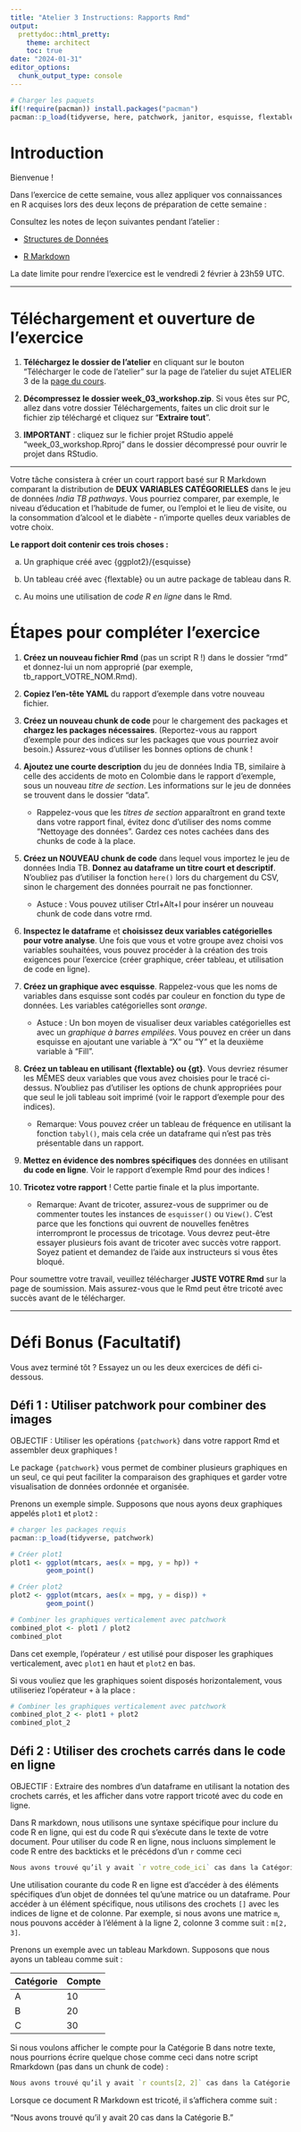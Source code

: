 ```yaml
---
title: "Atelier 3 Instructions: Rapports Rmd"
output:
  prettydoc::html_pretty:
    theme: architect
    toc: true
date: "2024-01-31"
editor_options: 
  chunk_output_type: console
---
```


```r
# Charger les paquets
if(!require(pacman)) install.packages("pacman")
pacman::p_load(tidyverse, here, patchwork, janitor, esquisse, flextable)
```

# Introduction

Bienvenue !

Dans l'exercice de cette semaine, vous allez appliquer vos connaissances en R acquises lors des deux leçons de préparation de cette semaine :

Consultez les notes de leçon suivantes pendant l'atelier :

-   [Structures de Données](https://the-graph-courses.github.io/r_foundations_wp/lessons/FR_ls07_data_structures.html)

-   [R Markdown](https://the-graph-courses.github.io/r_foundations_wp/lessons/FR_ls06_rmarkdown.html)

La date limite pour rendre l'exercice est le vendredi 2 février à 23h59 UTC.

------------------------------------------------------------------------

# Téléchargement et ouverture de l'exercice

1.  **Téléchargez le dossier de l'atelier** en cliquant sur le bouton "Télécharger le code de l'atelier" sur la page de l'atelier du sujet ATELIER 3 de la [page du cours](https://thegraphcourses.org/courses/rfb-q1-2024/atelier-3).

3.  **Décompressez le dossier week_03_workshop.zip**. Si vous êtes sur PC, allez dans votre dossier Téléchargements, faites un clic droit sur le fichier zip téléchargé et cliquez sur "**Extraire tout**".

4.  **IMPORTANT** : cliquez sur le fichier projet RStudio appelé "week_03_workshop.Rproj" dans le dossier décompressé pour ouvrir le projet dans RStudio.

------------------------------------------------------------------------

Votre tâche consistera à créer un court rapport basé sur R Markdown comparant la distribution de **DEUX VARIABLES CATÉGORIELLES** dans le jeu de données *India TB pathways*. Vous pourriez comparer, par exemple, le niveau d'éducation et l'habitude de fumer, ou l'emploi et le lieu de visite, ou la consommation d'alcool et le diabète - n'importe quelles deux variables de votre choix.

**Le rapport doit contenir ces trois choses :**

a.  Un graphique créé avec {ggplot2}/{esquisse}

b.  Un tableau créé avec {flextable} ou un autre package de tableau dans R.

c.  Au moins une utilisation de *code R en ligne* dans le Rmd.

# Étapes pour compléter l'exercice

1)  **Créez un nouveau fichier Rmd** (pas un script R !) dans le dossier "rmd" et donnez-lui un nom approprié (par exemple, tb_rapport_VOTRE_NOM.Rmd).

2)  **Copiez l'en-tête YAML** du rapport d'exemple dans votre nouveau fichier.

3)  **Créez un nouveau chunk de code** pour le chargement des packages et **chargez les packages nécessaires**. (Reportez-vous au rapport d'exemple pour des indices sur les packages que vous pourriez avoir besoin.) Assurez-vous d'utiliser les bonnes options de chunk !

4)  **Ajoutez une courte description** du jeu de données India TB, similaire à celle des accidents de moto en Colombie dans le rapport d'exemple, sous un nouveau *titre de section*. Les informations sur le jeu de données se trouvent dans le dossier "data".

    -   Rappelez-vous que les *titres de section* apparaîtront en grand texte dans votre rapport final, évitez donc d'utiliser des noms comme "Nettoyage des données". Gardez ces notes cachées dans des chunks de code à la place.

5)  **Créez un NOUVEAU chunk de code** dans lequel vous importez le jeu de données India TB. **Donnez au dataframe un titre court et descriptif**. N'oubliez pas d'utiliser la fonction `here()` lors du chargement du CSV, sinon le chargement des données pourrait ne pas fonctionner.

    -   Astuce : Vous pouvez utiliser Ctrl+Alt+I pour insérer un nouveau chunk de code dans votre rmd.

6)  **Inspectez le dataframe** et **choisissez deux variables catégorielles pour votre analyse**. Une fois que vous et votre groupe avez choisi vos variables souhaitées, vous pouvez procéder à la création des trois exigences pour l'exercice (créer graphique, créer tableau, et utilisation de code en ligne).

7)  **Créez un graphique avec esquisse**. Rappelez-vous que les noms de variables dans esquisse sont codés par couleur en fonction du type de données. Les variables catégorielles sont *orange*.

    -   Astuce : Un bon moyen de visualiser deux variables catégorielles est avec un *graphique à barres empilées*. Vous pouvez en créer un dans esquisse en ajoutant une variable à "X" ou "Y" et la deuxième variable à "Fill".

8)  **Créez un tableau en utilisant {flextable} ou {gt}**. Vous devriez résumer les MÊMES deux variables que vous avez choisies pour le tracé ci-dessus. N'oubliez pas d'utiliser les options de chunk appropriées pour que seul le joli tableau soit imprimé (voir le rapport d'exemple pour des indices).

    -   Remarque: Vous pouvez créer un tableau de fréquence en utilisant la fonction `tabyl()`, mais cela crée un dataframe qui n'est pas très présentable dans un rapport.

9) **Mettez en évidence des nombres spécifiques** des données en utilisant **du code en ligne**. Voir le rapport d'exemple Rmd pour des indices !

10) **Tricotez votre rapport** ! Cette partie finale et la plus importante. 

    - Remarque: Avant de tricoter, assurez-vous de supprimer ou de commenter toutes les instances de `esquisser()` ou `View()`. C'est parce que les fonctions qui ouvrent de nouvelles fenêtres interrompront le processus de tricotage. Vous devrez peut-être essayer plusieurs fois avant de tricoter avec succès votre rapport. Soyez patient et demandez de l'aide aux instructeurs si vous êtes bloqué.

Pour soumettre votre travail, veuillez télécharger **JUSTE VOTRE Rmd** sur la page de soumission. Mais assurez-vous que le Rmd peut être tricoté avec succès avant de le télécharger.

------------------------------------------------------------------------

# Défi Bonus (Facultatif)

Vous avez terminé tôt ? Essayez un ou les deux exercices de défi ci-dessous.

## Défi 1 : Utiliser patchwork pour combiner des images

OBJECTIF : Utiliser les opérations `{patchwork}` dans votre rapport Rmd et assembler deux graphiques !

Le package `{patchwork}` vous permet de combiner plusieurs graphiques en un seul, ce qui peut faciliter la comparaison des graphiques et garder votre visualisation de données ordonnée et organisée.

Prenons un exemple simple. Supposons que nous ayons deux graphiques appelés `plot1` et `plot2` :

```r
# charger les packages requis
pacman::p_load(tidyverse, patchwork)

# Créer plot1
plot1 <- ggplot(mtcars, aes(x = mpg, y = hp)) +
         geom_point() 

# Créer plot2
plot2 <- ggplot(mtcars, aes(x = mpg, y = disp)) +
         geom_point()

# Combiner les graphiques verticalement avec patchwork
combined_plot <- plot1 / plot2
combined_plot
```

Dans cet exemple, l'opérateur `/` est utilisé pour disposer les graphiques verticalement, avec `plot1` en haut et `plot2` en bas.

Si vous vouliez que les graphiques soient disposés horizontalement, vous utiliseriez l'opérateur `+` à la place :

```r
# Combiner les graphiques verticalement avec patchwork
combined_plot_2 <- plot1 + plot2
combined_plot_2
```

## Défi 2 : Utiliser des crochets carrés dans le code en ligne

OBJECTIF : Extraire des nombres d'un dataframe en utilisant la notation des crochets carrés, et les afficher dans votre rapport tricoté avec du code en ligne.

Dans R markdown, nous utilisons une syntaxe spécifique pour inclure du code R en ligne, qui est du code R qui s'exécute dans le texte de votre document. Pour utiliser du code R en ligne, nous incluons simplement le code R entre des backticks et le précédons d'un `r` comme ceci

```r
Nous avons trouvé qu’il y avait `r votre_code_ici` cas dans la Catégorie B.
```

Une utilisation courante du code R en ligne est d'accéder à des éléments spécifiques d'un objet de données tel qu'une matrice ou un dataframe. Pour accéder à un élément spécifique, nous utilisons des crochets `[]` avec les indices de ligne et de colonne. Par exemple, si nous avons une matrice `m`, nous pouvons accéder à l'élément à la ligne 2, colonne 3 comme suit : `m[2, 3]`.

Prenons un exemple avec un tableau Markdown. Supposons que nous ayons un tableau comme suit :

| Catégorie | Compte |
|-----------|--------|
| A         | 10     |
| B         | 20     |
| C         | 30     |

Si nous voulons afficher le compte pour la Catégorie B dans notre texte, nous pourrions écrire quelque chose comme ceci dans notre script Rmarkdown (pas dans un chunk de code) :

```r
Nous avons trouvé qu’il y avait `r counts[2, 2]` cas dans la Catégorie B.
```

Lorsque ce document R Markdown est tricoté, il s'affichera comme suit :

"Nous avons trouvé qu'il y avait 20 cas dans la Catégorie B."